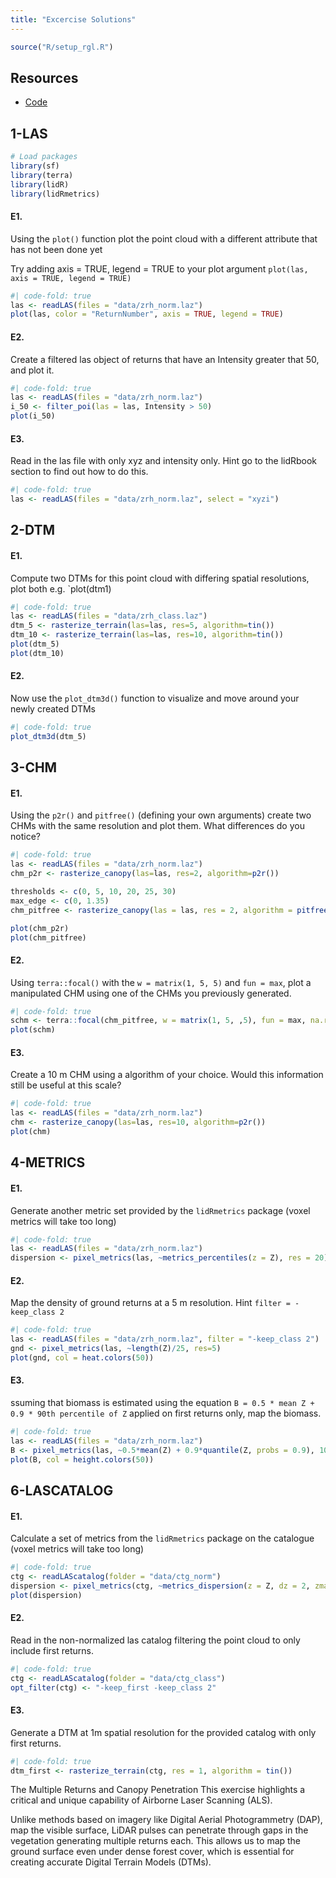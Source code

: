 ```yaml
---
title: "Excercise Solutions"
---
```


```r
source("R/setup_rgl.R")
```

## Resources

-   [Code](https://github.com/liamirwin/LPS_lidRtutorial/blob/master/R/06_solutions.R)

## 1-LAS

```r
# Load packages
library(sf)
library(terra)
library(lidR)
library(lidRmetrics)
```

#### E1.

Using the `plot()` function plot the point cloud with a different attribute that has not been done yet

Try adding axis = TRUE, legend = TRUE to your plot argument `plot(las, axis = TRUE, legend = TRUE)`

```r
#| code-fold: true
las <- readLAS(files = "data/zrh_norm.laz")
plot(las, color = "ReturnNumber", axis = TRUE, legend = TRUE)
```

#### E2.

Create a filtered las object of returns that have an Intensity greater that 50, and plot it.

```r
#| code-fold: true
las <- readLAS(files = "data/zrh_norm.laz")
i_50 <- filter_poi(las = las, Intensity > 50)
plot(i_50)
```

#### E3.

Read in the las file with only xyz and intensity only. Hint go to the lidRbook section to find out how to do this.


```r
#| code-fold: true
las <- readLAS(files = "data/zrh_norm.laz", select = "xyzi")
```


## 2-DTM


#### E1.

Compute two DTMs for this point cloud with differing spatial resolutions, plot both e.g. `plot(dtm1)

```r
#| code-fold: true
las <- readLAS(files = "data/zrh_class.laz")
dtm_5 <- rasterize_terrain(las=las, res=5, algorithm=tin())
dtm_10 <- rasterize_terrain(las=las, res=10, algorithm=tin())
plot(dtm_5)
plot(dtm_10)
```

#### E2.

Now use the `plot_dtm3d()` function to visualize and move around your newly created DTMs

```r
#| code-fold: true
plot_dtm3d(dtm_5)
```


## 3-CHM


#### E1.

Using the `p2r()` and `pitfree()` (defining your own arguments) create two CHMs with the same resolution and plot them. What differences do you notice?

```r
#| code-fold: true
las <- readLAS(files = "data/zrh_norm.laz")
chm_p2r <- rasterize_canopy(las=las, res=2, algorithm=p2r())

thresholds <- c(0, 5, 10, 20, 25, 30)
max_edge <- c(0, 1.35)
chm_pitfree <- rasterize_canopy(las = las, res = 2, algorithm = pitfree(thresholds, max_edge))

plot(chm_p2r)
plot(chm_pitfree)
```

#### E2.

Using `terra::focal()` with the `w = matrix(1, 5, 5)` and `fun = max`, plot a manipulated CHM using one of the CHMs you previously generated.

```r
#| code-fold: true
schm <- terra::focal(chm_pitfree, w = matrix(1, 5, ,5), fun = max, na.rm = TRUE)
plot(schm)
```

#### E3.

Create a 10 m CHM using a algorithm of your choice. Would this information still be useful at this scale?

```r
#| code-fold: true
las <- readLAS(files = "data/zrh_norm.laz")
chm <- rasterize_canopy(las=las, res=10, algorithm=p2r())
plot(chm)
```

## 4-METRICS

#### E1.

Generate another metric set provided by the `lidRmetrics` package (voxel metrics will take too long)

```r
#| code-fold: true
las <- readLAS(files = "data/zrh_norm.laz")
dispersion <- pixel_metrics(las, ~metrics_percentiles(z = Z), res = 20)
```

#### E2.

Map the density of ground returns at a 5 m resolution. Hint `filter = -keep_class 2`

```r
#| code-fold: true
las <- readLAS(files = "data/zrh_norm.laz", filter = "-keep_class 2")
gnd <- pixel_metrics(las, ~length(Z)/25, res=5)
plot(gnd, col = heat.colors(50))
```

#### E3.

ssuming that biomass is estimated using the equation `B = 0.5 * mean Z + 0.9 * 90th percentile of Z` applied on first returns only, map the biomass.

```r
#| code-fold: true
las <- readLAS(files = "data/zrh_norm.laz")
B <- pixel_metrics(las, ~0.5*mean(Z) + 0.9*quantile(Z, probs = 0.9), 10, filter = ~ReturnNumber == 1L)
plot(B, col = height.colors(50))
```


## 6-LASCATALOG


#### E1.

Calculate a set of metrics from the `lidRmetrics` package on the catalogue (voxel metrics will take too long)

```r
#| code-fold: true
ctg <- readLAScatalog(folder = "data/ctg_norm")
dispersion <- pixel_metrics(ctg, ~metrics_dispersion(z = Z, dz = 2, zmax = 30), res = 20)
plot(dispersion)
```

#### E2.

Read in the non-normalized las catalog filtering the point cloud to only include first returns.

```r
#| code-fold: true
ctg <- readLAScatalog(folder = "data/ctg_class")
opt_filter(ctg) <- "-keep_first -keep_class 2"
```

#### E3.

Generate a DTM at 1m spatial resolution for the provided catalog with only first returns.

```r
#| code-fold: true
dtm_first <- rasterize_terrain(ctg, res = 1, algorithm = tin())
```

::: callout-tip
The Multiple Returns and Canopy Penetration
This exercise highlights a critical and unique capability of Airborne Laser Scanning (ALS). 

Unlike methods based on imagery like Digital Aerial Photogrammetry (DAP), map the visible surface, LiDAR pulses can penetrate through gaps in the vegetation generating multiple returns each. This allows us to map the ground surface even under dense forest cover, which is essential for creating accurate Digital Terrain Models (DTMs).
:::